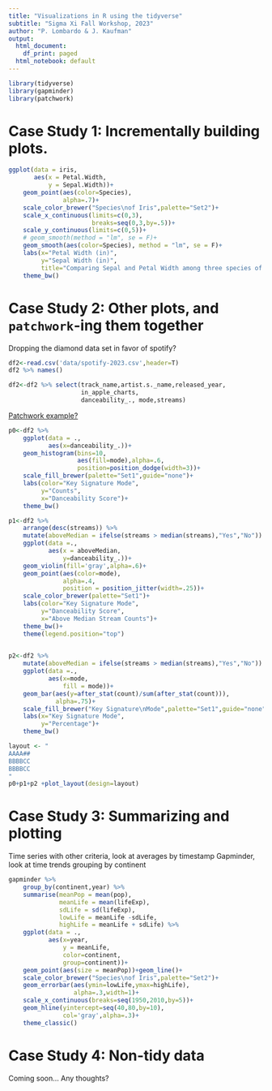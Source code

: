```yaml
---
title: "Visualizations in R using the tidyverse"
subtitle: "Sigma Xi Fall Workshop, 2023"
author: "P. Lombardo & J. Kaufman"
output:
  html_document:
    df_print: paged
  html_notebook: default
---
```


```r
library(tidyverse)
library(gapminder)
library(patchwork)
```


# Case Study 1: Incrementally building plots.
```r
ggplot(data = iris,
       aes(x = Petal.Width,
           y = Sepal.Width))+
    geom_point(aes(color=Species),
               alpha=.7)+
    scale_color_brewer("Species\nof Iris",palette="Set2")+
    scale_x_continuous(limits=c(0,3),
                       breaks=seq(0,3,by=.5))+
    scale_y_continuous(limits=c(0,5))+
    # geom_smooth(method = "lm", se = F)+
    geom_smooth(aes(color=Species), method = "lm", se = F)+
    labs(x="Petal Width (in)",
         y="Sepal Width (in)",
         title="Comparing Sepal and Petal Width among three species of Iris")+
    theme_bw()
```


# Case Study 2: Other plots, and `patchwork`-ing them together
Dropping the diamond data set in favor of spotify?

```r
df2<-read.csv('data/spotify-2023.csv',header=T)
df2 %>% names()

df2<-df2 %>% select(track_name,artist.s._name,released_year,
                    in_apple_charts,
                    danceability_., mode,streams)
```

[Patchwork example?](https://patchwork.data-imaginist.com/articles/guides/layout.html)
```r
p0<-df2 %>%
    ggplot(data = .,
           aes(x=danceability_.))+
    geom_histogram(bins=10,
                   aes(fill=mode),alpha=.6,
                   position=position_dodge(width=3))+
    scale_fill_brewer(palette="Set1",guide="none")+
    labs(color="Key Signature Mode",
         y="Counts",
         x="Danceability Score")+
    theme_bw()
```

```r
p1<-df2 %>%
    arrange(desc(streams)) %>%
    mutate(aboveMedian = ifelse(streams > median(streams),"Yes","No")) %>%
    ggplot(data =.,
           aes(x = aboveMedian,
               y=danceability_.))+
    geom_violin(fill='gray',alpha=.6)+
    geom_point(aes(color=mode),
               alpha=.4,
               position = position_jitter(width=.25))+
    scale_color_brewer(palette="Set1")+
    labs(color="Key Signature Mode",
         y="Danceability Score",
         x="Above Median Stream Counts")+
    theme_bw()+
    theme(legend.position="top")
    
```

```r
p2<-df2 %>%
    mutate(aboveMedian = ifelse(streams > median(streams),"Yes","No")) %>%
    ggplot(data =.,
           aes(x=mode,
               fill = mode))+
    geom_bar(aes(y=after_stat(count)/sum(after_stat(count))),
             alpha=.75)+
    scale_fill_brewer("Key Signature\nMode",palette="Set1",guide="none")+
    labs(x="Key Signature Mode",
         y="Percentage")+
    theme_bw()
```

```r
layout <- "
AAAA##
BBBBCC
BBBBCC
"
p0+p1+p2 +plot_layout(design=layout)
```


# Case Study 3: Summarizing and plotting
Time series with other criteria, look at averages by timestamp
Gapminder, look at time trends grouping by continent
```r
gapminder %>%
    group_by(continent,year) %>%
    summarise(meanPop = mean(pop),
              meanLife = mean(lifeExp),
              sdLife = sd(lifeExp),
              lowLife = meanLife -sdLife,
              highLife = meanLife + sdLife) %>%
    ggplot(data = .,
           aes(x=year,
               y = meanLife,
               color=continent,
               group=continent))+
    geom_point(aes(size = meanPop))+geom_line()+
    scale_color_brewer("Species\nof Iris",palette="Set2")+
    geom_errorbar(aes(ymin=lowLife,ymax=highLife),
                  alpha=.3,width=1)+
    scale_x_continuous(breaks=seq(1950,2010,by=5))+
    geom_hline(yintercept=seq(40,80,by=10),
               col='gray',alpha=.3)+
    theme_classic()
```


# Case Study 4: Non-tidy data
Coming soon...
Any thoughts?

